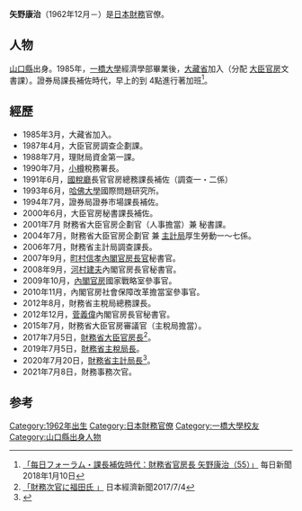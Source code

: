 {{Expand language|1=ja|time=2020-07-30T12:29:32+00:00}}
'''矢野康治'''（1962年12月－）是[[日本|日本]][[財務省|財務]]官僚。

== 人物 ==
[[山口县|山口縣]]出身。1985年，[[一橋大學|一橋大學]]經濟學部畢業後，[[大藏省|大藏省]]加入（分配 [[財務省大臣官房|大臣官房]]文書課）。證券局課長補佐時代，早上的到 4點進行著加班<ref>[https://mainichi.jp/articles/20180105/org/00m/010/010000c 「每日フォーラム・課長補佐時代：財務省官房長 矢野康治（55）」] {{Wayback|url=https://mainichi.jp/articles/20180105/org/00m/010/010000c |date=20190613110913 }} 每日新聞 2018年1月10日</ref>。

== 經歷 ==
* 1985年3月，大藏省加入。
* 1987年4月，大臣官房調查企劃課。
* 1988年7月，理財局資金第一課。
* 1990年7月，[[小樽市|小樽]]稅務署長。
* 1991年6月，[[國稅廳|國稅廳]]長官官房總務課長補佐（調查一・二係）
* 1993年6月，[[哈佛大学|哈佛大學]]國際問題研究所。
* 1994年7月，證券局證券市場課長補佐。
* 2000年6月，大臣官房秘書課長補佐。
* 2001年7月 財務省大臣官房企劃官（人事擔當）兼 秘書課。
* 2004年7月，財務省大臣官房企劃官 兼 [[財務省主計局|主計局]]厚生勞動一〜七係。
* 2006年7月，財務省主計局調查課長。
* 2007年9月，[[町村信孝|町村信孝]][[内阁官房长官|內閣官房長官]]秘書官。
* 2008年9月，[[河村建夫|河村建夫]]內閣官房長官秘書官。
* 2009年10月，[[內閣官房|內閣官房]]國家戰略室參事官。
* 2010年11月，內閣官房社會保障改革擔當室參事官。
* 2012年8月，財務省主稅局總務課長。
* 2012年12月，[[菅义伟|菅義偉]]內閣官房長官秘書官。
* 2015年7月，財務省大臣官房審議官（主稅局擔當）。
* 2017年7月5日，[[財務省大臣官房#官房長|財務省大臣官房長]]<ref name="fuk">[https://www.nikkei.com/article/DGXLASFS04H36_U7A700C1EAF000/ 「財務次官に福田氏 」] {{Wayback|url=https://www.nikkei.com/article/DGXLASFS04H36_U7A700C1EAF000/ |date=20200727181340 }}日本經濟新聞2017/7/4</ref>。
* 2019年7月5日，[[財務省主稅局#歷代主稅局長|財務省主稅局長]]。
* 2020年7月20日，[[財務省主計局#主計局長|財務省主計局長]]<ref name=director_general>{{Cite web |date=2020-07-20 |url=https://www.mof.go.jp/about_mof/introduction/personnel/transfers/2020.07.20_42.pdf |title=令和2年7月20日發令 |format=PDF |publisher=財務省 |accessdate=2020-07-26 |archive-date=2020-07-20 |archive-url=https://web.archive.org/web/20200720112549/https://www.mof.go.jp/about_mof/introduction/personnel/transfers/2020.07.20_42.pdf |dead-url=no }}</ref>。
* 2021年7月8日，財務事務次官。

==参考==
{{refs}}
{{start box}}
{{s-gov}}
{{succession box
| title = {{Flagicon|JPN}} [[財務省主計局#主計局長|財務省主計局長]]
| before = 太田充
| years = 2020年—現職
| after = 
}}
{{succession box
| title = {{Flagicon|JPN}} [[財務省主稅局#歷代主稅局長|財務省主稅局長]]
| before = 星野次彥
| years = 2019年—2020年
| after = 住澤整
}}
{{succession box
| title = {{Flagicon|JPN}} 財務事務次官事務代理
| before = [[福田淳一|福田淳一]]
| years = 2018年
| after = 岡本薰明
}}
{{succession box
| title = {{Flagicon|JPN}} [[財務省大臣官房#官房長|財務省大臣官房長]]
| before = 岡本薰明
| years = 2017年—2019年
| after = 茶谷榮治
}}
{{end box}}

{{normdaten}}
{{DEFAULTSORT:Yano kōji}}
[[Category:1962年出生|Category:1962年出生]]
[[Category:日本財務官僚|Category:日本財務官僚]]
[[Category:一橋大學校友|Category:一橋大學校友]]
[[Category:山口縣出身人物|Category:山口縣出身人物]]